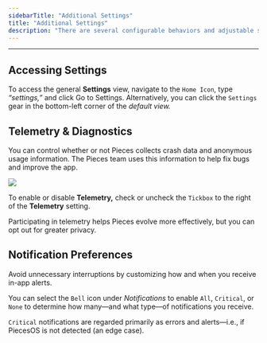 ```yaml
---
sidebarTitle: "Additional Settings"
title: "Additional Settings"
description: "There are several configurable behaviors and adjustable settings within the main Settings view that offer deeper configuration choices to help you align the app with your workflow."
---
```


---

## Accessing Settings

To access the general **Settings** view, navigate to the `Home Icon`, type _“settings,”_ and click Go to Settings. Alternatively, you can click the `Settings` gear in the bottom-left corner of the _default view._

## Telemetry & Diagnostics

You can control whether or not Pieces collects crash data and anonymous usage information. The Pieces team uses this information to help fix bugs and improve the app.

![](https://storage.googleapis.com/hashnode_product_documentation_assets/desktop_app_assets/settings_with_mcp_update/additional_settings/telemetry.png)

To enable or disable **Telemetry,** check or uncheck the `Tickbox` to the right of the **Telemetry** setting.

<Tip>
  Participating in telemetry helps Pieces evolve more effectively, but you can opt out for greater privacy.
</Tip>

## Notification Preferences

Avoid unnecessary interruptions by customizing how and when you receive in-app alerts.

You can select the `Bell` icon under _Notifications_ to enable `All`, `Critical`, or `None` to determine how many—and what type—of notifications you receive.

`Critical` notifications are regarded primarily as errors and alerts—i.e., if PiecesOS is not detected (an edge case).